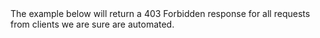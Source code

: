 
<SelectableContent client:idle syncKey="language" frameworkSwitcher>
The example below will return a 403 Forbidden response for all requests from
clients we are sure are automated.

  <Fragment slot="TS">
    <Code code={Step3TS} lang="ts" title="index.ts" mark={["ARCJET_KEY"]} />
  </Fragment>
  <Fragment slot="JS">
    <Code code={Step3JS} lang="ts" title="index.js" mark={["ARCJET_KEY"]} />
  </Fragment>
</SelectableContent>
